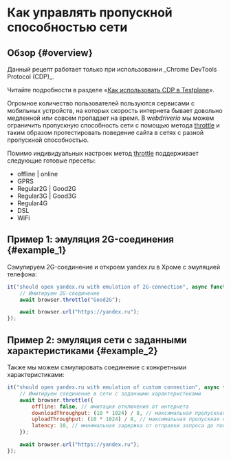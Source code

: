 
# Как управлять пропускной способностью сети

## Обзор {#overview}

<Admonition type="warning">
Данный рецепт работает только при использовании _Chrome DevTools Protocol (CDP)_.

Читайте подробности в разделе «[Как использовать CDP в Testplane][how-to-use-cdp]».

</Admonition>

Огромное количество пользователей пользуются сервисами с мобильных устройств, на которых скорость интернета бывает довольно медленной или совсем пропадает на время. В _webdriverio_ мы можем ограничить пропускную способность сети с помощью метода [throttle][throttle] и таким образом протестировать поведение сайта в сетях с разной пропускной способностью.

Помимо индивидуальных настроек метод [throttle][throttle] поддерживает следующие готовые пресеты:

-   offline | online
-   GPRS
-   Regular2G | Good2G
-   Regular3G | Good3G
-   Regular4G
-   DSL
-   WiFi

## Пример 1: эмуляция 2G-соединения {#example_1}

Сэмулируем 2G-соединение и откроем yandex.ru в Хроме с эмуляцией телефона:

```javascript
it("should open yandex.ru with emulation of 2G-connection", async function ({browser}) {
    // Имитируем 2G-соединение
    await browser.throttle("Good2G");

    await browser.url("https://yandex.ru");
});
```

## Пример 2: эмуляция сети с заданными характеристиками {#example_2}

Также мы можем сэмулировать соединение с конкретными характеристиками:

```javascript
it("should open yandex.ru with emulation of custom connection", async function ({browser}) {
    // Имитируем соединение в сети с заданными характеристиками
    await browser.throttle({
        offline: false, // имитация отключения от интернета
        downloadThroughput: (10 * 1024) / 8, // максимальная пропускная способность загрузки (byte/sec)
        uploadThroughput: (10 * 1024) / 8, // максимальная пропускная способность отправки (byte/sec)
        latency: 10, // минимальная задержка от отправки запроса до получения заголовков ответа
    });

    await browser.url("https://yandex.ru");
});
```

[how-to-use-cdp]: ../how-to-use-cdp
[throttle]: ../../commands/browser/throttle
